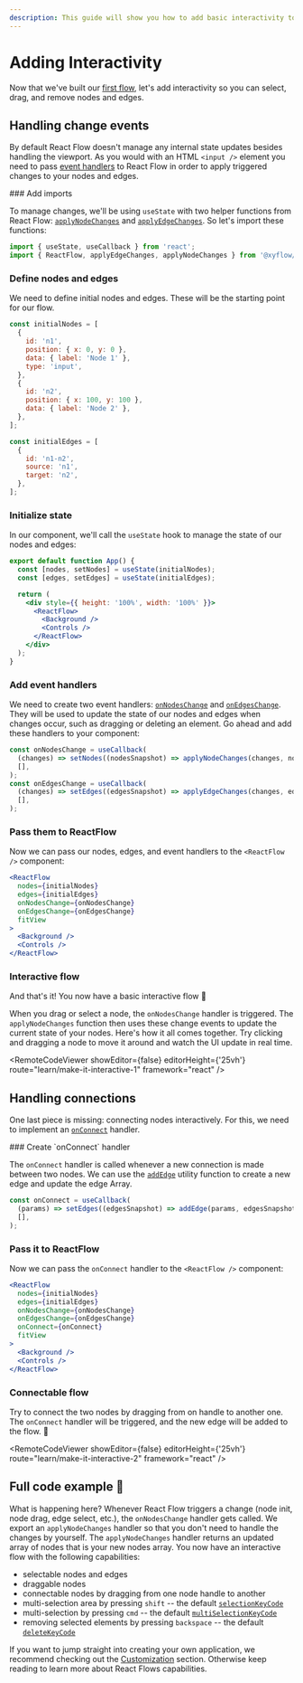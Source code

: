 ```yaml
---
description: This guide will show you how to add basic interactivity to your flow.
---
```



# Adding Interactivity

Now that we've built our [first flow](learn/concepts/building-a-flow),
let's add interactivity so you can select, drag, and remove nodes and edges.

## Handling change events

By default React Flow doesn't manage any internal state updates besides handling the viewport.
As you would with an HTML `<input />` element you need to pass [event handlers](/api-reference/react-flow#event-handlers)
to React Flow in order to apply triggered changes to your nodes and edges.

 <Steps>
 ### Add imports

To manage changes, we'll be using `useState` with two helper functions from React Flow:
[`applyNodeChanges`](/api-reference/utils/apply-node-changes) and [`applyEdgeChanges`](/api-reference/utils/apply-edge-changes).
So let's import these functions:

```jsx
import { useState, useCallback } from 'react';
import { ReactFlow, applyEdgeChanges, applyNodeChanges } from '@xyflow/react';
```

### Define nodes and edges

We need to define initial nodes and edges. These will be the starting point for our flow.

```jsx
const initialNodes = [
  {
    id: 'n1',
    position: { x: 0, y: 0 },
    data: { label: 'Node 1' },
    type: 'input',
  },
  {
    id: 'n2',
    position: { x: 100, y: 100 },
    data: { label: 'Node 2' },
  },
];

const initialEdges = [
  {
    id: 'n1-n2',
    source: 'n1',
    target: 'n2',
  },
];
```

### Initialize state

In our component, we'll call the `useState` hook to manage the state of our nodes and edges:

```jsx {2-3}
export default function App() {
  const [nodes, setNodes] = useState(initialNodes);
  const [edges, setEdges] = useState(initialEdges);

  return (
    <div style={{ height: '100%', width: '100%' }}>
      <ReactFlow>
        <Background />
        <Controls />
      </ReactFlow>
    </div>
  );
}
```

### Add event handlers

We need to create two event handlers: [`onNodesChange`](/api-reference/react-flow#onnodeschange)
and [`onEdgesChange`](/api-reference/react-flow#onedgeschange).
They will be used to update the state of our nodes and edges when changes occur, such as dragging or deleting an element.
Go ahead and add these handlers to your component:

```jsx
const onNodesChange = useCallback(
  (changes) => setNodes((nodesSnapshot) => applyNodeChanges(changes, nodesSnapshot)),
  [],
);
const onEdgesChange = useCallback(
  (changes) => setEdges((edgesSnapshot) => applyEdgeChanges(changes, edgesSnapshot)),
  [],
);
```

### Pass them to ReactFlow

Now we can pass our nodes, edges, and event handlers to the `<ReactFlow />` component:

```jsx {4-5}
<ReactFlow
  nodes={initialNodes}
  edges={initialEdges}
  onNodesChange={onNodesChange}
  onEdgesChange={onEdgesChange}
  fitView
>
  <Background />
  <Controls />
</ReactFlow>
```

### Interactive flow

And that's it! You now have a basic interactive flow 🎉

When you drag or select a node, the `onNodesChange` handler is triggered.
The `applyNodeChanges` function then uses these change events to update the current state of your nodes.
Here's how it all comes together. Try clicking and dragging a node to move it around and watch the UI update in real time.

<RemoteCodeViewer
  showEditor={false}
  editorHeight={'25vh'}
  route="learn/make-it-interactive-1"
  framework="react"
/>
 </Steps>

## Handling connections

One last piece is missing: connecting nodes interactively.
For this, we need to implement an [`onConnect`](/api-reference/react-flow#onconnect) handler.

<Steps>
### Create `onConnect` handler

The `onConnect` handler is called whenever a new connection is made between two nodes.
We can use the [`addEdge`](/api-reference/utils/add-edge) utility function to create a new edge and update the edge Array.

```jsx
const onConnect = useCallback(
  (params) => setEdges((edgesSnapshot) => addEdge(params, edgesSnapshot)),
  [],
);
```

### Pass it to ReactFlow

Now we can pass the `onConnect` handler to the `<ReactFlow />` component:

```jsx {6}
<ReactFlow
  nodes={initialNodes}
  edges={initialEdges}
  onNodesChange={onNodesChange}
  onEdgesChange={onEdgesChange}
  onConnect={onConnect}
  fitView
>
  <Background />
  <Controls />
</ReactFlow>
```

### Connectable flow

Try to connect the two nodes by dragging from on handle to another one. The `onConnect` handler will be triggered, and the new edge will be added to the flow. 🥳

<RemoteCodeViewer
  showEditor={false}
  editorHeight={'25vh'}
  route="learn/make-it-interactive-2"
  framework="react"
/>

</Steps>

## Full code example 🏁

<RemoteCodeViewer
  orientation="horizontal"
  route="learn/make-it-interactive-2"
  framework="react"
/>

What is happening here? Whenever React Flow triggers a change (node init, node drag, edge select, etc.),
the `onNodesChange` handler gets called.
We export an `applyNodeChanges` handler so that you don't need to handle the changes by yourself.
The `applyNodeChanges` handler returns an updated array of nodes that is your new nodes array.
You now have an interactive flow with the following capabilities:

- selectable nodes and edges
- draggable nodes
- connectable nodes by dragging from one node handle to another
- multi-selection area by pressing `shift` -- the default [`selectionKeyCode`](/api-reference/react-flow#selectionkeycode)
- multi-selection by pressing `cmd` -- the default [`multiSelectionKeyCode`](/api-reference/react-flow#multiselectionkeycode)
- removing selected elements by pressing `backspace` -- the default [`deleteKeyCode`](/api-reference/react-flow#deletekeycode)

If you want to jump straight into creating your own application, we recommend checking out the [Customization](/learn/customization) section.
Otherwise keep reading to learn more about React Flows capabilities.
